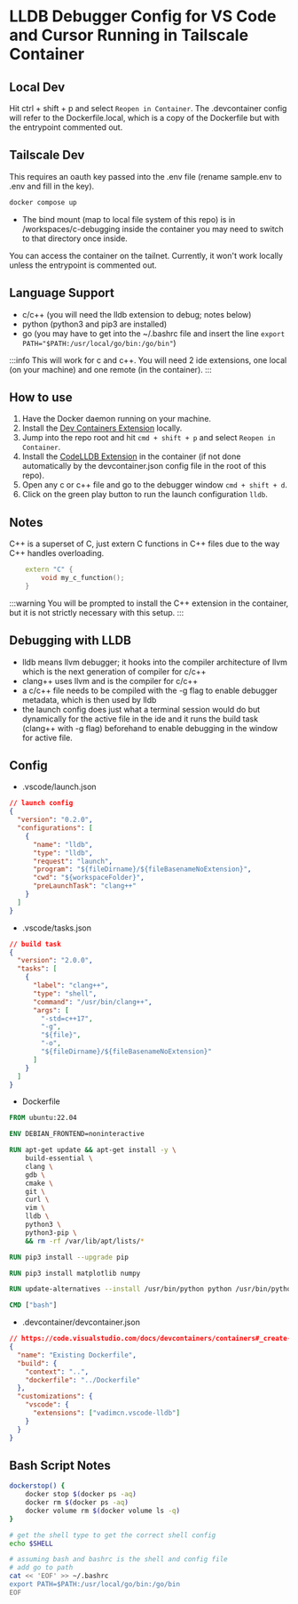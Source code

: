 # LLDB Debugger Config for VS Code and Cursor Running in Tailscale Container

## Local Dev

Hit ctrl + shift + p and select `Reopen in Container`. The .devcontainer config will refer to the Dockerfile.local, which is a copy of the Dockerfile but with the entrypoint commented out.

## Tailscale Dev

This requires an oauth key passed into the .env file (rename sample.env to .env and fill in the key).

```bash
docker compose up
```

- The bind mount (map to local file system of this repo) is in /workspaces/c-debugging inside the container you may need to switch to that directory once inside.

You can access the container on the tailnet.
Currently, it won't work locally unless the entrypoint is commented out.

## Language Support

- c/c++ (you will need the lldb extension to debug; notes below)
- python (python3 and pip3 are installed)
- go (you may have to get into the ~/.bashrc file and insert the line `export PATH="$PATH:/usr/local/go/bin:/go/bin"`)

:::info
This will work for c and c++. You will need 2 ide extensions, one local (on your machine) and one remote (in the container).
:::

## How to use

1. Have the Docker daemon running on your machine.
2. Install the [Dev Containers Extension](https://marketplace.visualstudio.com/items?itemName=ms-vscode-remote.remote-containers) locally.
3. Jump into the repo root and hit `cmd + shift + p` and select `Reopen in Container`.
4. Install the [CodeLLDB Extension](https://marketplace.visualstudio.com/items?itemName=vadimcn.vscode-lldb) in the container (if not done automatically by the devcontainer.json config file in the root of this repo).
5. Open any c or c++ file and go to the debugger window `cmd + shift + d`.
6. Click on the green play button to run the launch configuration `lldb`.

## Notes

C++ is a superset of C, just extern C functions in C++ files due to the way C++ handles overloading.

```cpp
    extern "C" {
        void my_c_function();
    }
```

:::warning
You will be prompted to install the C++ extension in the container, but it is not strictly necessary with this setup.
:::

## Debugging with LLDB

- lldb means llvm debugger; it hooks into the compiler architecture of llvm which is the next generation of compiler for c/c++
- clang++ uses llvm and is the compiler for c/c++
- a c/c++ file needs to be compiled with the -g flag to enable debugger metadata, which is then used by lldb
- the launch config does just what a terminal session would do but dynamically for the active file in the ide and it runs the build task (clang++ with -g flag) beforehand to enable debugging in the window for active file.

## Config

- .vscode/launch.json

```json
// launch config
{
  "version": "0.2.0",
  "configurations": [
    {
      "name": "lldb",
      "type": "lldb",
      "request": "launch",
      "program": "${fileDirname}/${fileBasenameNoExtension}",
      "cwd": "${workspaceFolder}",
      "preLaunchTask": "clang++"
    }
  ]
}
```

- .vscode/tasks.json

```json
// build task
{
  "version": "2.0.0",
  "tasks": [
    {
      "label": "clang++",
      "type": "shell",
      "command": "/usr/bin/clang++",
      "args": [
        "-std=c++17",
        "-g",
        "${file}",
        "-o",
        "${fileDirname}/${fileBasenameNoExtension}"
      ]
    }
  ]
}
```

- Dockerfile

```Dockerfile
FROM ubuntu:22.04

ENV DEBIAN_FRONTEND=noninteractive

RUN apt-get update && apt-get install -y \
    build-essential \
    clang \
    gdb \
    cmake \
    git \
    curl \
    vim \
    lldb \
    python3 \
    python3-pip \
    && rm -rf /var/lib/apt/lists/*

RUN pip3 install --upgrade pip

RUN pip3 install matplotlib numpy

RUN update-alternatives --install /usr/bin/python python /usr/bin/python3 10

CMD ["bash"]

```

- .devcontainer/devcontainer.json

```json
// https://code.visualstudio.com/docs/devcontainers/containers#_create-a-devcontainerjson-file
{
  "name": "Existing Dockerfile",
  "build": {
    "context": "..",
    "dockerfile": "../Dockerfile"
  },
  "customizations": {
    "vscode": {
      "extensions": ["vadimcn.vscode-lldb"]
    }
  }
}
```

## Bash Script Notes

```bash
dockerstop() {
    docker stop $(docker ps -aq)
    docker rm $(docker ps -aq)
    docker volume rm $(docker volume ls -q)
}
```

```bash
# get the shell type to get the correct shell config
echo $SHELL

# assuming bash and bashrc is the shell and config file
# add go to path
cat << 'EOF' >> ~/.bashrc
export PATH=$PATH:/usr/local/go/bin:/go/bin
EOF
```
